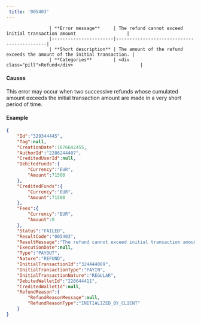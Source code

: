 ---  
 title: '005403'  
---  


                    | **Error message**     | The refund cannot exceed initial transaction amount                   |
                    |-----------------------|--------------------------------------------|
                    | **Short description** | The amount of the refund exceeds the amount of the initial transaction. |
                    | **Categories**        | <div class="pill">Refund</div>                         |
                  

#### Causes  

This error may occur when two successive refunds whose cumulated amount exceeds the initial transaction amount are made in a very short period of time.  

#### Example  
```json API Response
{
    "Id":"329344445",
    "Tag":null,
    "CreationDate":1676642455,
    "AuthorId":"2286244407",
    "CreditedUserId":null,
    "DebitedFunds":{
        "Currency":"EUR",
        "Amount":71500
    },
    "CreditedFunds":{
        "Currency":"EUR",
        "Amount":71500
    },
    "Fees":{
        "Currency":"EUR",
        "Amount":0
    },
    "Status":"FAILED",
    "ResultCode":"005403",
    "ResultMessage":"The refund cannot exceed initial transaction amount",
    "ExecutionDate":null,
    "Type":"PAYOUT",
    "Nature":"REFUND",
    "InitialTransactionId":"324444089",
    "InitialTransactionType":"PAYIN",
    "InitialTransactionNature":"REGULAR",
    "DebitedWalletId":"228644411",
    "CreditedWalletId":null,
    "RefundReason":{
        "RefundReasonMessage":null,
        "RefundReasonType":"INITIALIZED_BY_CLIENT"
    }
}
```